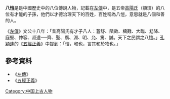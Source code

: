 '''八愷'''是是中國歷史中的八位傳說人物，記載在[[左傳|左傳]]中，是五帝[[高陽氏|高陽氏]]（顓頊）的八位有才能的子孫，他們以才德治理天下的百姓，百姓稱為八愷，意思就是八個和善的人。

《[[左傳|左傳]]》文公十八年：「昔高陽氏有才子八人：蒼舒、隤敳、檮戭、大臨、尨降、庭堅、仲容、叔達──齊、聖、廣、淵、明、允、篤、誠。天下之民謂之八愷。」[[孔穎達|孔穎達]]的《[[五經正義|五經正義]]》中提到：「愷，和也，言其和於物也。」

==參考資料==
*《[[左傳|左傳]]》
*《[[五經正義|五經正義]]》

{{中國人物小作品}}

[[Category:中国上古人物|Category:中国上古人物]]